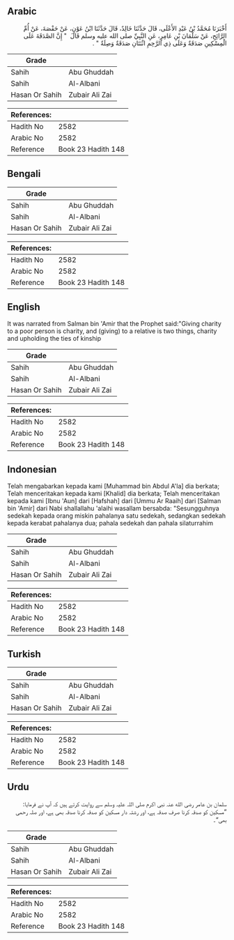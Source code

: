 ## Arabic


<div dir="rtl" lang="ar" style={{fontSize:'larger',backgroundColor:'#f8f9fa',padding:20}}>
أَخْبَرَنَا مُحَمَّدُ بْنُ عَبْدِ الأَعْلَى، قَالَ حَدَّثَنَا خَالِدٌ، قَالَ حَدَّثَنَا ابْنُ عَوْنٍ، عَنْ حَفْصَةَ، عَنْ أُمِّ الرَّائِحِ، عَنْ سَلْمَانَ بْنِ عَامِرٍ، عَنِ النَّبِيِّ صلى الله عليه وسلم قَالَ ‏ "‏ إِنَّ الصَّدَقَةَ عَلَى الْمِسْكِينِ صَدَقَةٌ وَعَلَى ذِي الرَّحِمِ اثْنَتَانِ صَدَقَةٌ وَصِلَةٌ ‏"‏ ‏.‏
</div>
<div style={{backgroundColor:'#f8f9fa',padding:20, marginBottom: 10}}><table> <thead> <tr> <th>Grade</th> <th></th> </tr> </thead> <tbody> <tr><td>Sahih</td><td>Abu Ghuddah</td></tr><tr><td>Sahih</td><td>Al-Albani</td></tr><tr><td>Hasan Or Sahih</td><td>Zubair Ali Zai</td></tr></tbody></table><table> <thead> <tr> <th>References:</th> <th></th> </tr> </thead> <tbody><tr><td>Hadith No</td><td>2582</td></tr><tr><td>Arabic No</td><td>2582</td></tr><tr><td>Reference</td><td>Book 23 Hadith 148</td></tr></tbody></table></div>

## Bengali


<div dir="ltr" lang="bn" style={{fontSize:'larger',backgroundColor:'#f8f9fa',padding:20}}>

</div>
<div style={{backgroundColor:'#f8f9fa',padding:20, marginBottom: 10}}><table> <thead> <tr> <th>Grade</th> <th></th> </tr> </thead> <tbody> <tr><td>Sahih</td><td>Abu Ghuddah</td></tr><tr><td>Sahih</td><td>Al-Albani</td></tr><tr><td>Hasan Or Sahih</td><td>Zubair Ali Zai</td></tr></tbody></table><table> <thead> <tr> <th>References:</th> <th></th> </tr> </thead> <tbody><tr><td>Hadith No</td><td>2582</td></tr><tr><td>Arabic No</td><td>2582</td></tr><tr><td>Reference</td><td>Book 23 Hadith 148</td></tr></tbody></table></div>

## English


<div dir="ltr" lang="en" style={{fontSize:'larger',backgroundColor:'#f8f9fa',padding:20}}>
It was narrated from Salman bin 'Amir that the Prophet said:"Giving charity to a poor person is charity, and (giving) to a relative is two things, charity and upholding the ties of kinship
</div>
<div style={{backgroundColor:'#f8f9fa',padding:20, marginBottom: 10}}><table> <thead> <tr> <th>Grade</th> <th></th> </tr> </thead> <tbody> <tr><td>Sahih</td><td>Abu Ghuddah</td></tr><tr><td>Sahih</td><td>Al-Albani</td></tr><tr><td>Hasan Or Sahih</td><td>Zubair Ali Zai</td></tr></tbody></table><table> <thead> <tr> <th>References:</th> <th></th> </tr> </thead> <tbody><tr><td>Hadith No</td><td>2582</td></tr><tr><td>Arabic No</td><td>2582</td></tr><tr><td>Reference</td><td>Book 23 Hadith 148</td></tr></tbody></table></div>

## Indonesian


<div dir="ltr" lang="id" style={{fontSize:'larger',backgroundColor:'#f8f9fa',padding:20}}>
Telah mengabarkan kepada kami [Muhammad bin Abdul A'la] dia berkata; Telah menceritakan kepada kami [Khalid] dia berkata; Telah menceritakan kepada kami [Ibnu 'Aun] dari [Hafshah] dari [Ummu Ar Raaih] dari [Salman bin 'Amir] dari Nabi shallallahu 'alaihi wasallam bersabda: "Sesungguhnya sedekah kepada orang miskin pahalanya satu sedekah, sedangkan sedekah kepada kerabat pahalanya dua; pahala sedekah dan pahala silaturrahim
</div>
<div style={{backgroundColor:'#f8f9fa',padding:20, marginBottom: 10}}><table> <thead> <tr> <th>Grade</th> <th></th> </tr> </thead> <tbody> <tr><td>Sahih</td><td>Abu Ghuddah</td></tr><tr><td>Sahih</td><td>Al-Albani</td></tr><tr><td>Hasan Or Sahih</td><td>Zubair Ali Zai</td></tr></tbody></table><table> <thead> <tr> <th>References:</th> <th></th> </tr> </thead> <tbody><tr><td>Hadith No</td><td>2582</td></tr><tr><td>Arabic No</td><td>2582</td></tr><tr><td>Reference</td><td>Book 23 Hadith 148</td></tr></tbody></table></div>

## Turkish


<div dir="ltr" lang="tr" style={{fontSize:'larger',backgroundColor:'#f8f9fa',padding:20}}>

</div>
<div style={{backgroundColor:'#f8f9fa',padding:20, marginBottom: 10}}><table> <thead> <tr> <th>Grade</th> <th></th> </tr> </thead> <tbody> <tr><td>Sahih</td><td>Abu Ghuddah</td></tr><tr><td>Sahih</td><td>Al-Albani</td></tr><tr><td>Hasan Or Sahih</td><td>Zubair Ali Zai</td></tr></tbody></table><table> <thead> <tr> <th>References:</th> <th></th> </tr> </thead> <tbody><tr><td>Hadith No</td><td>2582</td></tr><tr><td>Arabic No</td><td>2582</td></tr><tr><td>Reference</td><td>Book 23 Hadith 148</td></tr></tbody></table></div>

## Urdu


<div dir="rtl" lang="ur" style={{fontSize:'larger',backgroundColor:'#f8f9fa',padding:20}}>
سلمان بن عامر رضی الله عنہ نبی اکرم صلی اللہ علیہ وسلم سے روایت کرتے ہیں کہ آپ نے فرمایا: ”مسکین کو صدقہ کرنا صرف صدقہ ہے، اور رشتہ دار مسکین کو صدقہ کرنا صدقہ بھی ہے، اور صلہ رحمی بھی“۔
</div>
<div style={{backgroundColor:'#f8f9fa',padding:20, marginBottom: 10}}><table> <thead> <tr> <th>Grade</th> <th></th> </tr> </thead> <tbody> <tr><td>Sahih</td><td>Abu Ghuddah</td></tr><tr><td>Sahih</td><td>Al-Albani</td></tr><tr><td>Hasan Or Sahih</td><td>Zubair Ali Zai</td></tr></tbody></table><table> <thead> <tr> <th>References:</th> <th></th> </tr> </thead> <tbody><tr><td>Hadith No</td><td>2582</td></tr><tr><td>Arabic No</td><td>2582</td></tr><tr><td>Reference</td><td>Book 23 Hadith 148</td></tr></tbody></table></div>
